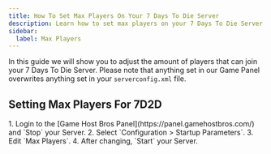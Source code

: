 ```yaml
---
title: How To Set Max Players On Your 7 Days To Die Server
description: Learn how to set max players on your 7 Days To Die Server
sidebar:
  label: Max Players
---
```


In this guide we will show you to adjust the amount of players that can join your 7 Days To Die Server. Please note that anything set in our Game Panel overwrites anything set in your `serverconfig.xml` file.

## Setting Max Players For 7D2D

<Steps>
1. Login to the [Game Host Bros Panel](https://panel.gamehostbros.com/) and `Stop` your Server.
2. Select `Configuration > Startup Parameters`.
3. Edit `Max Players`.
4. After changing, `Start` your Server.
</Steps>